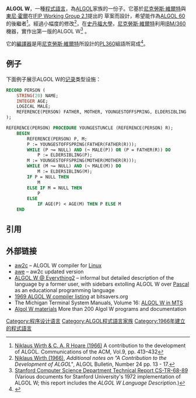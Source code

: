 {{Infobox programming language
 | name                   = ALGOL W
 | paradigm               = [[编程范型|多范型]]：[[过程式编程|过程式]], [[指令式編程|指令式]], [[结构化编程|结构化]]
| family = [[ALGOL|ALGOL]]
| designers = [[Niklaus_Wirth|Niklaus Wirth]], [[Tony_Hoare|Tony Hoare]]
| released = {{Start date and age|1966}}
| typing = [[静态类型|静态]], [[强类型|强类型]]
| scope = [[作用域|词法]]
| programming language = [[PL360|PL360]]
| platform = [[IBM_System/360|IBM System/360]]
 | influenced by          = [[ALGOL_60|ALGOL 60]]
 | influenced             = [[Pascal語言|Pascal]], [[Modula-2|Modula-2]]
}}
'''ALGOL W'''，一種[[程式語言|程式語言]]，為[[ALGOL|ALGOL]]家族的一份子。它基於[[尼克勞斯·維爾特|尼克勞斯·維爾特]]與[[東尼·霍爾|東尼·霍爾]]在[[IFIP_Working_Group_2.1|IFIP Working Group 2.1]]提出的 {{en-link|ALGOL X|ALGOL X}}草案而設計，希望能作為[[ALGOL_60|ALGOL 60]]的後繼者<ref name="wirth">[http://portal.acm.org/citation.cfm?id=365696.365702 Niklaus Wirth & C. A. R Hoare (1966)] A contribution to the development of ALGOL. Communications of the ACM, Vol.9, pp. 413–432</ref>。經過小幅度的修改<ref>[http://portal.acm.org/citation.cfm?doid=1061073.1061079 Niklaus Wirth (1966)], ''Additional notes on "A Contribution to the Development of ALGOL"'', ALGOL Bulletin, Number 24 pp. 13 - 17.</ref>，在[[史丹福大學|史丹福大學]]，[[尼克勞斯·維爾特|尼克勞斯·維爾特]]利用[[IBM/360|IBM/360]]機器，實作出第一版的ALGOL W<ref name="standford">[http://www-db.stanford.edu/TR/CS-TR-68-89.html Stanford Computer Science Department Technical Report CS-TR-68-89] {{Wayback|url=http://www-db.stanford.edu/TR/CS-TR-68-89.html |date=20060213101159 }} (Various documents for Stanford University's 1972 implementation of ALGOL W; this report includes the ''ALGOL W Language Description''.)</ref>
。

它的[[編譯器|編譯器]]是用[[尼克勞斯·維爾特|尼克勞斯·維爾特]]所設計的[[PL360|PL360]]組語所寫成<ref>{{Cite web |url=http://bitsavers.trailing-edge.com/pdf/stanford/cs_techReports/STAN-CS-71-215_PL360_Revised_A_Programming_Language_For_The_IBM_360_May71.pdf |title=PL360(REVISED) A PROGRAMMING LANGUAGE FOR THE IBM 360. |accessdate=2020-05-16 |archive-date=2016-03-04 |archive-url=https://web.archive.org/web/20160304073807/http://bitsavers.trailing-edge.com/pdf/stanford/cs_techReports/STAN-CS-71-215_PL360_Revised_A_Programming_Language_For_The_IBM_360_May71.pdf |dead-url=no }}</ref>。

== 例子 ==

下面例子展示ALGOL W的[[记录|记录]]类型设施：

<syntaxhighlight lang="pascal">
RECORD PERSON (
    STRING(20) NAME; 
    INTEGER AGE; 
    LOGICAL MALE; 
    REFERENCE(PERSON) FATHER, MOTHER, YOUNGESTOFFSPRING, ELDERSIBLING
);

REFERENCE(PERSON) PROCEDURE YOUNGESTUNCLE (REFERENCE(PERSON) R);
    BEGIN
        REFERENCE(PERSON) P, M;
        P := YOUNGESTOFFSPRING(FATHER(FATHER(R)));
        WHILE (P ¬= NULL) AND (¬ MALE(P)) OR (P = FATHER(R)) DO
            P := ELDERSIBLING(P);
        M := YOUNGESTOFFSPRING(MOTHER(MOTHER(R)));
        WHILE (M ¬= NULL) AND (¬ MALE(M)) DO
            M := ELDERSIBLING(M);
        IF P = NULL THEN 
            M 
        ELSE IF M = NULL THEN 
            P 
        ELSE 
            IF AGE(P) < AGE(M) THEN P ELSE M
    END
</syntaxhighlight>

== 引用 ==
{{Reflist}}

== 外部链接 ==
*[https://web.archive.org/web/20100523150449/http://www.jampan.co.nz/~glyn/ aw2c] – ALGOL W compiler for [[Linux|Linux]]
*[https://tiddly-pom.com/~glyn/ awe]{{Wayback|url=https://tiddly-pom.com/~glyn/ |date=20171004061610 }} – aw2c updated version
*[https://everything2.com/title/Algol+W?searchy=search ALGOL W @ Everything2] {{Wayback|url=https://everything2.com/title/Algol+W?searchy=search |date=20210224233423 }} – informal but detailed description of the language by a former user, with sidebars extolling ALGOL W over [[Pascal語言|Pascal]] as an educational programming language
*[http://bitsavers.org/pdf/stanford/listing/Algol_W_Listing_Nov69.pdf 1969 ALGOL W compiler listing]{{Wayback|url=http://bitsavers.org/pdf/stanford/listing/Algol_W_Listing_Nov69.pdf |date=20190926180336 }} at bitsavers.org
* The Michigan Terminal System Manuals, Volume 16: [http://bitsavers.org/pdf/univOfMichigan/mts/volumes/MTSVol16-ALGOLWInMTS-Sep1980.pdf ALGOL W in MTS]{{Wayback|url=http://bitsavers.org/pdf/univOfMichigan/mts/volumes/MTSVol16-ALGOLWInMTS-Sep1980.pdf |date=20110814225737 }}
*[http://www.algol60.org/15algolwlego.htm Algol W materials]{{Wayback|url=http://www.algol60.org/15algolwlego.htm |date=20200218175656 }} More than 200 Algol W programs and documentation

{{Authority control}}
[[Category:程序设计语言|Category:程序设计语言]]
[[Category:ALGOL程式語言家族|Category:ALGOL程式語言家族]]
[[Category:1966年建立的程式語言|Category:1966年建立的程式語言]]